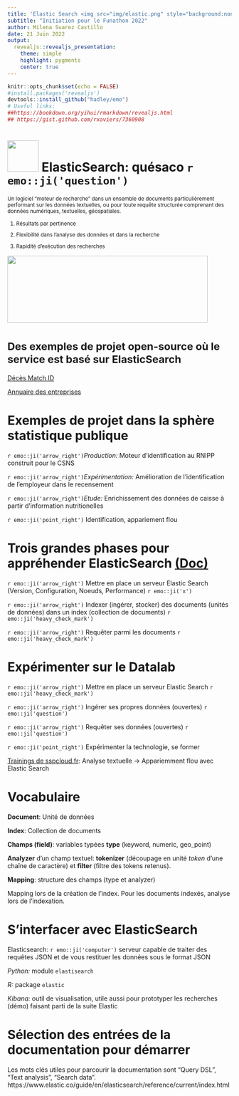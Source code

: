 ```yaml
---
title: 'Elastic Search <img src="img/elastic.png" style="background:none; border:none; box-shadow:none;" width="70" height="70">'
subtitle: "Initiation pour le Funathon 2022"
author: Milena Suarez Castillo
date: 21 Juin 2022
output: 
  revealjs::revealjs_presentation:
    theme: simple
    highlight: pygments
    center: true
---
```


```r
knitr::opts_chunk$set(echo = FALSE)
#install.packages('revealjs')
devtools::install_github("hadley/emo")
# Useful links: 
##https://bookdown.org/yihui/rmarkdown/revealjs.html 
## https://gist.github.com/rxaviers/7360908
```


# <large> <img src="img/elastic.png" style="background:none; border:none; box-shadow:none;" width="70" height="70"> ElasticSearch: quésaco `r emo::ji('question')` </large>

<small> Un logiciel "moteur de recherche" dans un ensemble de documents particulièrement performant sur les données textuelles, ou pour toute requête structurée comprenant des données numériques, textuelles, géospatiales.  

1. Résultats par pertinence

2. Flexibilité dans l'analyse des données et dans la recherche

3. Rapidité d'exécution des recherches

</small>


<div class="columns-1">
<img src="img/matchid.png" style="background:none; border:none; box-shadow:none;" width="450" height="150">
</div> 

# <small> Des exemples de projet open-source où le service est basé sur ElasticSearch  </small>

[Décès Match ID](https://deces.matchid.io/search) 

[Annuaire des entreprises](https://annuaire-entreprises.data.gouv.fr/)

# <large> Exemples de projet dans la sphère statistique publique  </large>

`r emo::ji('arrow_right')`_Production:_ Moteur d’identification au RNIPP construit pour le CSNS 

`r emo::ji('arrow_right')`_Expérimentation:_ Amélioration de l'identification de l'employeur dans le recensement 

`r emo::ji('arrow_right')`_Etude:_ Enrichissement des données de caisse à partir d'information nutritionelles

 `r emo::ji('point_right')` Identification, appariement flou

# Trois grandes phases pour appréhender ElasticSearch [(Doc)](https://www.elastic.co/guide/index.html)

`r emo::ji('arrow_right')` Mettre en place un serveur Elastic Search (Version, Configuration, Noeuds, Performance)  `r emo::ji('x')`

`r emo::ji('arrow_right')` Indexer (ingérer, stocker) des documents (unités de données) dans un index (collection de documents) `r emo::ji('heavy_check_mark')`


`r emo::ji('arrow_right')` Requêter parmi les documents `r emo::ji('heavy_check_mark')`


# Expérimenter sur le Datalab


`r emo::ji('arrow_right')` Mettre en place un serveur Elastic Search  `r emo::ji('heavy_check_mark')`

`r emo::ji('arrow_right')` Ingérer ses propres données (ouvertes) `r emo::ji('question')`

`r emo::ji('arrow_right')` Requêter ses données (ouvertes) `r emo::ji('question')`

 `r emo::ji('point_right')` Expérimenter la technologie, se former 
 
 
[Trainings de sspcloud.fr](https://www.sspcloud.fr): Analyse textuelle -> Appariemment flou avec Elastic Search


# Vocabulaire 

**Document**: Unité de données  

**Index**: Collection de documents   

**Champs (field)**: variables typées **type** (keyword, numeric, geo_point)  

**Analyzer** d'un champ textuel: **tokenizer** (découpage en unité _token_ d'une chaîne de caractère) et **filter** (filtre des tokens retenus). 

**Mapping**: structure des champs (type et analyzer)  

Mapping lors de la création de l'index.
Pour les documents indexés, analyse lors de l'indexation.  

# S'interfacer avec ElasticSearch

Elasticsearch:  `r emo::ji('computer')` serveur capable de traiter des requêtes JSON et de vous restituer les données sous le format JSON

_Python:_ module `elastisearch`  

_R:_ package `elastic`  

_Kibana:_ outil de visualisation, utile aussi pour prototyper les recherches (démo) faisant parti de la suite Elastic  


# Sélection des entrées de la documentation pour démarrer

Les mots clés utiles pour parcourir la documentation sont "Query DSL", "Text analysis", "Search data". 
https://www.elastic.co/guide/en/elasticsearch/reference/current/index.html


